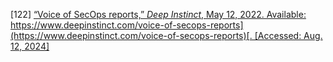 \[122\]	[“Voice of SecOps reports,” *Deep Instinct*, May 12, 2022\. Available:](http://paperpile.com/b/Lj1YHA/IAf9A) [https://www.deepinstinct.com/voice-of-secops-reports](https://www.deepinstinct.com/voice-of-secops-reports)[. \[Accessed: Aug. 12, 2024\]](http://paperpile.com/b/Lj1YHA/IAf9A)